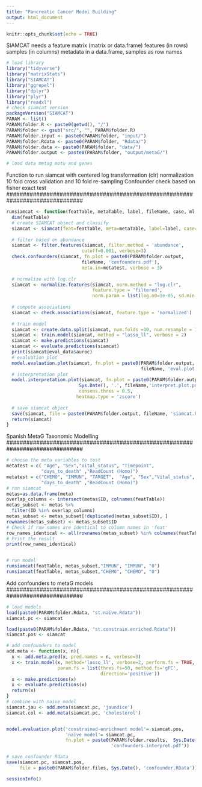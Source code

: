 ```yaml
---
title: "Pancreatic Cancer Model Building"
output: html_document
---
```


```r
knitr::opts_chunk$set(echo = TRUE)
```

SIAMCAT needs a feature matrix (matrix or data.frame) 
features (in rows) samples (in columns)
metadata in a data.frame, samples as row names

```r
# load library
library("tidyverse")
library("matrixStats")
library("SIAMCAT")
library("ggrepel")
library("dplyr")
library("plyr")
library("readxl")
# check siamcat version
packageVersion("SIAMCAT")
PARAM <- list()
PARAM$folder.R <- paste0(getwd(), "/")
PARAM$folder <- gsub("src/", "", PARAM$folder.R)
PARAM$folder.input <- paste0(PARAM$folder, "input/")
PARAM$folder.Rdata <- paste0(PARAM$folder, "Rdata/")
PARAM$folder.data <- paste0(PARAM$folder, "data/")
PARAM$folder.output <- paste0(PARAM$folder, "output/metaG/")

# load data metag motu and genes

```
###############################################################################
Function to run siamcat with centered log transformation (clr) normalization
10 fold cross validation and 10 fold re-sampling
Confounder check based on fisher exact test
###############################################################################
```r
runsiamcat <- function(featTable, metaTable, label, fileName, case, ml, norm){
  dim(featTable)
  # create SIAMCAT object and classify
  siamcat <- siamcat(feat=featTable, meta=metaTable, label=label, case=case)
  
  # filter based on abundance 
  siamcat <- filter.features(siamcat, filter.method = 'abundance', 
                            cutoff=0.001, verbose=3)
  check.confounders(siamcat, fn.plot = paste0(PARAM$folder.output, 
                            fileName, 'confounders.pdf'),
                            meta.in=metatest, verbose = 3)
        
  # normalize with log.clr
  siamcat <- normalize.features(siamcat, norm.method = "log.clr", 
                                feature.type = 'filtered',
                                norm.param = list(log.n0=1e-05, sd.min.q=1))
                                      
  # compute associations 
  siamcat <- check.associations(siamcat, feature.type = 'normalized')
        
  # train model
  siamcat <- create.data.split(siamcat, num.folds =10, num.resample = 10)  
  siamcat <- train.model(siamcat, method = "lasso_ll", verbose = 2)
  siamcat <- make.predictions(siamcat)
  siamcat <- evaluate.predictions(siamcat)    
  print(siamcat@eval_data$auroc)
  # evaluation plot
  model.evaluation.plot(siamcat, fn.plot = paste0(PARAM$folder.output, Sys.Date(), '.',
                                                  fileName, 'eval.plot.pdf'))
  # interpretation plot
  model.interpretation.plot(siamcat, fn.plot = paste0(PARAM$folder.output, 
                           Sys.Date(), '.', fileName,'interpret.plot.pdf'),
                           consens.thres = 0.5,
                          heatmap.type = 'zscore')
        
  # save siamcat object
  save(siamcat, file = paste0(PARAM$folder.output, fileName, 'siamcat.Rdata'))
  return(siamcat) 
}

```

###############################################################################
Spanish MetaG Taxonomic Modelling
###############################################################################

```r
# choose the meta variables to test
metatest = c( "Age", "Sex","Vital_status", "Timepoint",   
             "days_to_death" ,"ReadCount (Homo)")
metatest = c("CHEMO", "IMMUN", "TARGET",  "Age", "Sex","Vital_status", "Timepoint",   
             "days_to_death" ,"ReadCount (Homo)")
# run siamcat
metas=as.data.frame(meta)
overlap_columns <- intersect(metas$ID, colnames(featTable))
metas_subset <- metas %>%
  filter(ID %in% overlap_columns)
metas_subset <- metas_subset[!duplicated(metas_subset$ID), ]
rownames(metas_subset) <- metas_subset$ID
# Check if row names are identical to column names in 'feat'
row_names_identical <- all(rownames(metas_subset) %in% colnames(featTable)) && length(rownames(metas_subset)) == ncol(featTable)
# Print the result
print(row_names_identical)


# run model
runsiamcat(featTable, metas_subset,"IMMUN", "IMMUN", "0")
runsiamcat(featTable, metas_subset,"CHEMO", "CHEMO", "0")
```

###############################################################################
Add confounders to metaG models
###############################################################################

```r
# load models
load(paste0(PARAM$folder.Rdata, "st.naive.Rdata"))
siamcat.pc <- siamcat

load(paste0(PARAM$folder.Rdata, "st.constrain.enriched.Rdata"))
siamcat.pos <- siamcat

# add confounders to model
add.meta <- function(x, n){
  x <- add.meta.pred(x, pred.names = n, verbose=3)
  x <- train.model(x, method='lasso_ll', verbose=2, perform.fs = TRUE,
                   param.fs = list(thres.fs=50, method.fs='gFC', 
                                   direction='positive'))
  x <- make.predictions(x)
  x <- evaluate.predictions(x)
  return(x)
}
# combine with naive model
siamcat.jau <- add.meta(siamcat.pc, 'jaundice')
siamcat.col <- add.meta(siamcat.pc, 'cholesterol')


model.evaluation.plot('constrained-enrichment model'= siamcat.pos,
                      'naive model'= siamcat.pc,
                      fn.plot = paste0(PARAM$folder.results,  Sys.Date(),
                                       'confounders.interpret.pdf'))

# save confounder Rdata
save(siamcat.pc, siamcat.pos,
     file = paste0(PARAM$folder.files, Sys.Date(), 'confounder.RData'))
```


```r
sessionInfo()
```


